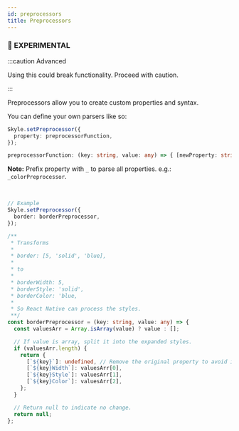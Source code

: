 ```yaml
---
id: preprocessors
title: Preprocessors
---
```


### 🧪 EXPERIMENTAL

:::caution Advanced

Using this could break functionality. Proceed with caution.

:::

Preprocessors allow you to create custom properties and syntax.

You can define your own parsers like so:

```ts
Skyle.setPreprocessor({
  property: preprocessorFunction,
});

preprocessorFunction: (key: string, value: any) => { [newProperty: string]: any };
```

**Note:** Prefix property with `_` to parse all properties. e.g.: `_colorPreprocessor`.

<br />

```ts
// Example
Skyle.setPreprocessor({
  border: borderPreprocessor,
});

/**
 * Transforms
 *
 * border: [5, 'solid', 'blue],
 *
 * to
 *
 * borderWidth: 5,
 * borderStyle: 'solid',
 * borderColor: 'blue,
 *
 * So React Native can process the styles.
 **/
const borderPreprocessor = (key: string, value: any) => {
  const valuesArr = Array.isArray(value) ? value : [];

  // If value is array, split it into the expanded styles.
  if (valuesArr.length) {
    return {
      [`${key}`]: undefined, // Remove the original property to avoid it rendering.
      [`${key}Width`]: valuesArr[0],
      [`${key}Style`]: valuesArr[1],
      [`${key}Color`]: valuesArr[2],
    };
  }

  // Return null to indicate no change.
  return null;
};
```
